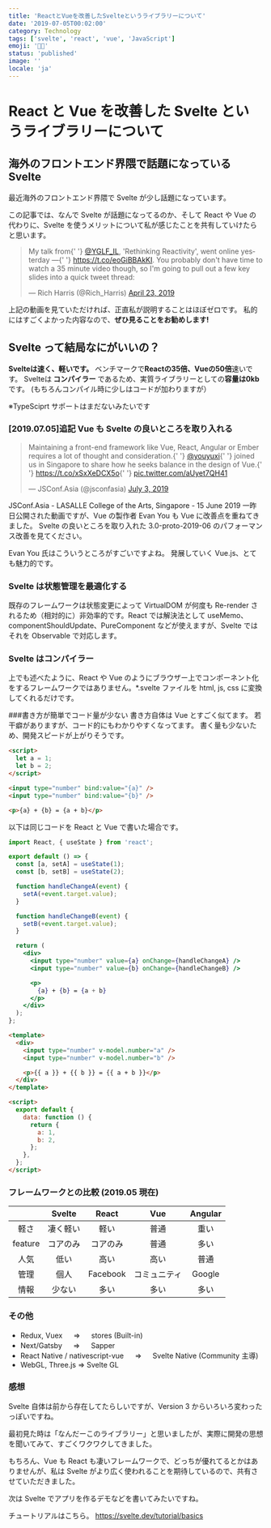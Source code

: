 ```yaml
---
title: 'ReactとVueを改善したSvelteというライブラリーについて'
date: '2019-07-05T00:02:00'
category: Technology
tags: ['svelte', 'react', 'vue', 'JavaScript']
emoji: '👨‍💻'
status: 'published'
image: ''
locale: 'ja'
---
```


# React と Vue を改善した Svelte というライブラリーについて

## 海外のフロントエンド界隈で話題になっている Svelte

最近海外のフロントエンド界隈で Svelte が少し話題になっています。

この記事では、なんで Svelte が話題になってるのか、そして React や Vue の代わりに、Svelte を使うメリットについて私が感じたことを共有していけたらと思います。

<blockquote className="twitter-tweet" data-lang="en">
  <p lang="en" dir="ltr">
    My talk from{' '}
    <a href="https://twitter.com/YGLF_IL?ref_src=twsrc%5Etfw">@YGLF_IL</a>,
    &#39;Rethinking Reactivity&#39;, went online yesterday —{' '}
    <a href="https://t.co/eoGiBBAkKI">https://t.co/eoGiBBAkKI</a>. You probably
    don&#39;t have time to watch a 35 minute video though, so I&#39;m going to
    pull out a few key slides into a quick tweet thread:
  </p>
  &mdash; Rich Harris (@Rich_Harris) <a href="https://twitter.com/Rich_Harris/status/1120736046357131271?ref_src=twsrc%5Etfw">April 23, 2019</a>
</blockquote>
<script
  async
  src="https://platform.twitter.com/widgets.js"
  charSet="utf-8"
></script>

上記の動画を見ていただければ、正直私が説明することはほぼゼロです。
私的にはすごくよかった内容なので、<strong>ぜひ見ることをお勧めします!</strong>

## Svelte って結局なにがいいの？

<strong>Svelteは速く、軽いです。</strong>
ベンチマークで<strong>Reactの35倍、Vueの50倍</strong>速いです。 Svelteは<strong>
  コンパイラー
</strong>であるため、実質ライブラリーとしての<strong>容量は0kb</strong>です。 (もちろんコンパイル時に少しはコードが加わりますが）

※TypeSciprt サポートはまだないみたいです

### [2019.07.05]追記 Vue も Svelte の良いところを取り入れる

<blockquote className="twitter-tweet" data-lang="en">
  <p lang="en" dir="ltr">
    Maintaining a front-end framework like Vue, React, Angular or Ember requires
    a lot of thought and consideration.{' '}
    <a href="https://twitter.com/youyuxi?ref_src=twsrc%5Etfw">@youyuxi</a>{' '}
    joined us in Singapore to share how he seeks balance in the design of Vue.{' '}
    <a href="https://t.co/xSxXeDCX5o">https://t.co/xSxXeDCX5o</a>{' '}
    <a href="https://t.co/aUyet7QH41">pic.twitter.com/aUyet7QH41</a>
  </p>
  &mdash; JSConf.Asia (@jsconfasia) <a href="https://twitter.com/jsconfasia/status/1146412076941762561?ref_src=twsrc%5Etfw">July 3, 2019</a>
</blockquote>
<script
  async
  src="https://platform.twitter.com/widgets.js"
  charSet="utf-8"
></script>

JSConf.Asia - LASALLE College of the Arts, Singapore - 15 June 2019
一昨日公開された動画ですが、Vue の製作者 Evan You も Vue に改善点を重ねてきました。
Svelte の良いところを取り入れた 3.0-proto-2019-06 のパフォーマンス改善を見てください。

Evan You 氏はこういうところがすごいですよね。
発展していく Vue.js、とても魅力的です。

### Svelte は状態管理を最適化する

既存のフレームワークは状態変更によって VirtualDOM が何度も Re-render されるため（相対的に）非効率的です。React では解決法として useMemo、componentShouldUpdate、PureComponent などが使えますが、Svelte ではそれを Observable で対応します。

### Svelte はコンパイラー

上でも述べたように、React や Vue のようにブラウザー上でコンポーネント化をするフレームワークではありません。\*.svelte ファイルを html, js, css に変換してくれるだけです。

###書き方が簡単でコード量が少ない
書き方自体は Vue とすごく似てます。
若干癖がありますが、コード的にもわかりやすくなってます。
書く量も少ないため、開発スピードが上がりそうです。

```html
<script>
  let a = 1;
  let b = 2;
</script>

<input type="number" bind:value="{a}" />
<input type="number" bind:value="{b}" />

<p>{a} + {b} = {a + b}</p>
```

以下は同じコードを React と Vue で書いた場合です。

```jsx
import React, { useState } from 'react';

export default () => {
  const [a, setA] = useState(1);
  const [b, setB] = useState(2);

  function handleChangeA(event) {
    setA(+event.target.value);
  }

  function handleChangeB(event) {
    setB(+event.target.value);
  }

  return (
    <div>
      <input type="number" value={a} onChange={handleChangeA} />
      <input type="number" value={b} onChange={handleChangeB} />

      <p>
        {a} + {b} = {a + b}
      </p>
    </div>
  );
};
```

```html
<template>
  <div>
    <input type="number" v-model.number="a" />
    <input type="number" v-model.number="b" />

    <p>{{ a }} + {{ b }} = {{ a + b }}</p>
  </div>
</template>

<script>
  export default {
    data: function () {
      return {
        a: 1,
        b: 2,
      };
    },
  };
</script>
```

### フレームワークとの比較 (2019.05 現在)

|         |  Svelte  |  React   |     Vue      | Angular |
| :-----: | :------: | :------: | :----------: | :-----: |
|  軽さ   | 凄く軽い |   軽い   |     普通     |  重い   |
| feature | コアのみ | コアのみ |     普通     |  多い   |
|  人気   |   低い   |   高い   |     高い     |  普通   |
|  管理   |   個人   | Facebook | コミュニティ | Google  |
|  情報   |  少ない  |   多い   |     多い     |  多い   |

### その他

- Redux, Vuex 　 ⇒ 　 stores (Built-in)
- Next/Gatsby 　 ⇒ 　 Sapper
- React Native / nativescript-vue 　 ⇒ 　 Svelte Native (Community 主導)
- WebGL, Three.js ⇒ Svelte GL

### 感想

Svelte 自体は前から存在してたらしいですが、Version 3 からいろいろ変わったっぽいですね。

最初見た時は「なんだーこのライブラリー」と思いましたが、実際に開発の思想を聞いてみて、すごくワクワクしてきました。

もちろん、Vue も React も凄いフレームワークで、どっちが優れてるとかはありませんが、私は Svelte がより広く使われることを期待しているので、共有させていただきました。

次は Svelte でアプリを作るデモなどを書いてみたいですね。

チュートリアルはこちら。
https://svelte.dev/tutorial/basics
